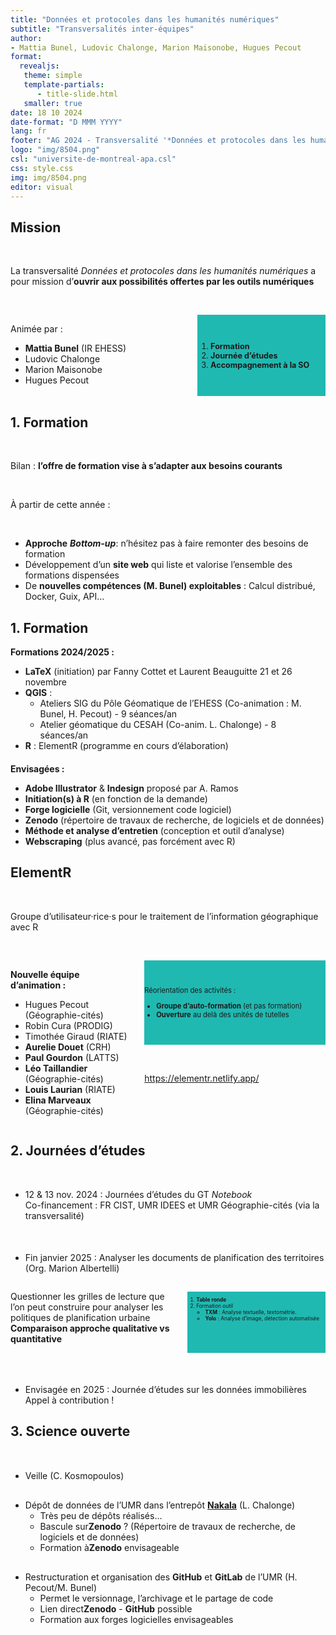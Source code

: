 ```yaml
---
title: "Données et protocoles dans les humanités numériques"
subtitle: "Transversalités inter-équipes"
author: 
- Mattia Bunel, Ludovic Chalonge, Marion Maisonobe, Hugues Pecout
format: 
  revealjs:
   theme: simple
   template-partials:
      - title-slide.html
   smaller: true
date: 18 10 2024
date-format: "D MMM YYYY"
lang: fr
footer: "AG 2024 - Transversalité '*Données et protocoles dans les humanités numériques*'"
logo: "img/8504.png"
csl: "universite-de-montreal-apa.csl"
css: style.css
img: img/8504.png
editor: visual
---
```


## [Mission]{.tiitle}

\

::: center
[La transversalité *Données et protocoles dans les humanités numériques* a pour mission d’**ouvrir aux possibilités offertes par les outils numériques**]{.bigone}
:::

\

::::: columns
::: {.column .big2 .center .fragment width="50%"}
Animée par :

-   **Mattia Bunel** (IR EHESS)
-   Ludovic Chalonge
-   Marion Maisonobe
-   Hugues Pecout
:::

::: {.column .fragment .center width="50%" style="font-size:90%;background-color:#20b9b1;padding-top:30px; padding-bottom:30px"}
1.  **Formation**
2.  **Journée d'études**
3.  **Accompagnement à la SO**
:::
:::::

## [1. Formation]{.tiitle}

\

::: center
Bilan : **l'offre de formation vise à s'adapter aux besoins courants**
:::

\

::: {.txt2 .colour .center .fragment}
À partir de cette année :
:::

\

::: {.txt2 .fragment}
-   **Approche** ***Bottom-up***: n'hésitez pas à faire remonter des besoins de formation\
-   Développement d'un [**site web**]{.colour} qui liste et valorise l'ensemble des formations dispensées\
-   De **nouvelles compétences (M. Bunel) exploitables** : Calcul distribué, Docker, Guix, API...
:::

## [1. Formation]{.tiitle}

::: {.center .txt2}
**Formations 2024/2025 :**
:::

::: soixantedix
-   [**LaTeX**]{.colour} (initiation) par Fanny Cottet et Laurent Beauguitte 21 et 26 novembre
-   [**QGIS**]{.colour} :
    -   [Ateliers SIG]{.colour} du Pôle Géomatique de l'EHESS (Co-animation : M. Bunel, H. Pecout) - 9 séances/an
    -   [Atelier géomatique]{.colour} du CESAH (Co-anim. L. Chalonge) - 8 séances/an
-   [**R**]{.colour} : ElementR (programme en cours d'élaboration)
:::

::: {.center .txt2 .fragment style="margin-top:20px;"}
**Envisagées :**
:::

::: {.soixantedix .fragment}
-   [**Adobe Illustrator** & **Indesign**]{.colour} proposé par A. Ramos
-   [**Initiation(s) à R**]{.colour} (en fonction de la demande)
-   [**Forge logicielle**]{.colour} (Git, versionnement code logiciel)
-   [**Zenodo**]{.colour} (répertoire de travaux de recherche, de logiciels et de données)
-   [**Méthode et analyse d'entretien**]{.colour} (conception et outil d'analyse)
-   [**Webscraping**]{.colour} (plus avancé, pas forcément avec R)
:::

## [ElementR]{.tiitle}

\

::: center
[Groupe d’utilisateur·rice·s pour le traitement de l’information géographique avec R]{.bigone}
:::

\

::::::: columns
::: {.column .soixante .center .colour .fragment width="40%"}
**Nouvelle équipe d'animation :**

-   Hugues Pecout (Géographie-cités)
-   Robin Cura (PRODIG)
-   Timothée Giraud (RIATE)
-   **Aurelie Douet** (CRH)
-   **Paul Gourdon** (LATTS)
-   **Léo Taillandier** (Géographie-cités)
-   **Louis Laurian** (RIATE)
-   **Elina Marveaux** (Géographie-cités)
:::

::::: {.column .fragment .center width="60%"}
::: {.center style="font-size:80%;background-color:#20b9b1;padding-top:30px; padding-bottom:30px"}
Réorientation des activités :

-   **Groupe d'auto-formation** (et pas formation)\
-   **Ouverture** au delà des unités de tutelles
:::

\

::: {.colour .soixantedix}
<https://elementr.netlify.app/>
:::
:::::
:::::::

## [2. Journées d'études]{.tiitle}

\

:::::::: txt2
-   12 & 13 nov. 2024 : [Journées d'études du GT *Notebook*]{.colour}\
    [Co-financement : FR CIST, UMR IDEES et UMR Géographie-cités (via la transversalité)]{.grey .soixantedix}

::: {.fragment style="margin-top:50px;"}
-   Fin janvier 2025 : [Analyser les documents de planification des territoires]{.colour} [(Org. Marion Albertelli)]{.soixantedix}
:::

::::: {.columns .fragment}
::: {.column .center width="50%"}
[Questionner les grilles de lecture que l'on peut construire pour analyser les politiques de planification urbaine]{.grey .soixantequinze}\
[**Comparaison approche qualitative vs quantitative**]{.grey .soixantedix}
:::

::: {.column .center .fragment width="50%" style="font-size:60%;background-color:#20b9b1;margin-top:15px;"}
1.  **Table ronde**
2.  Formation outil
    -   **TXM** : Analyse textuelle, textométrie.
    -   **Yolo** : Analyse d'image, détection automatisée
:::
:::::

::: {.fragment style="margin-top:50px;"}
-   Envisagée en 2025 : [Journée d'études sur les données immobilières]{.colour}\
    [Appel à contribution !]{.grey .soixantedix}
:::
::::::::

## [3. Science ouverte]{.tiitle}

:::::: txt2
::: {.fragment style="margin-top:50px;"}
-   [Veille]{.colour} (C. Kosmopoulos)
:::

::: {.fragment style="margin-top:30px;"}
-   [Dépôt de données]{.colour} de l'UMR dans l'entrepôt [**Nakala**](https://nakala.fr/collection/10.34847/nkl.fbd0tz3c) (L. Chalonge)
    -   [Très peu de dépôts réalisés...]{.grey .soixantequinze}\
    -   [Bascule sur ]{.grey .soixantequinze}[**Zenodo**]{.colour} ? (Répertoire de travaux de recherche, de logiciels et de données)\
    -   [Formation à ]{.grey .soixantequinze}[**Zenodo**]{.colour} envisageable
:::

::: {.fragment style="margin-top:30px;"}
-   [Restructuration et organisation des **GitHub** et **GitLab** de l'UMR]{.colour} (H. Pecout/M. Bunel)
    -   [Permet le versionnage, l'archivage et le partage de code]{.grey .soixantequinze}\
    -   [Lien direct ]{.grey .soixantequinze}[**Zenodo**]{.colour} - [**GitHub**]{.colour} possible\
    -   [Formation aux forges logicielles envisageables]{.grey .soixantequinze}
:::
::::::
